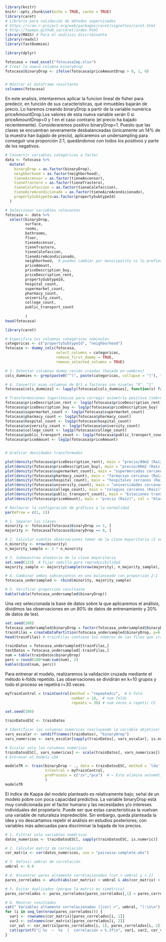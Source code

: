 

```r
library(knitr)
knitr::opts_chunk$set(echo = TRUE, cache = TRUE)
library(caret)
# Librería para validación de métodos supervisados
# https://cran.r-project.org/web/packages/caret/vignettes/caret.html
# http://topepo.github.io/caret/index.html
library(MASS) # Para el análisis discriminante
library(readxl)
library(fastDummies)

library(dplyr)
```

```r
fotocasa = read_excel("fotocasaImp.xlsx")
# Crear la nueva columna binaryDrop
fotocasa$binaryDrop <- ifelse(fotocasa$priceAmountDrop > 0, 1, 0)


# Mostrar el dataframe resultante
colnames(fotocasa)
```


En este analisis, intentaremos aplicar la funcion lineal de fisher para predecir, en función de sus características, qué inmuebles bajarán de precio. Lo haremos creando binaryDrop a partir de la variable numérica priceAmountDrop.Los valores de esta nueva variable serán 0 si priceAmountDrop=0 y 1 en el caso contrario (el precio ha bajado recientemente). Consideraremos positivo binaryDrop=1.
Puesto que las clases se encuentran severamente desbalanceadas (únicamente un 14% de la muestra han bajado de precio), aplicaremos un undersampling para conseguir una proporción 2:1, quedándonos con todos los positivos y parte de los negativos.

```r

# Convertir variables categóricas a factor
data <- fotocasa %>%
  mutate(
    binaryDrop = as.factor(binaryDrop),
    neighborhood = as.factor(neighborhood),
    tieneAscensor = as.factor(tieneAscensor),
    tieneTrastero = as.factor(tieneTrastero),
    tieneCalefaccion = as.factor(tieneCalefaccion),
    tieneAireAcondicionado = as.factor(tieneAireAcondicionado),
    propertySubtypeId=as.factor(propertySubtypeId)
  )

# Seleccionar variables relevantes
fotocasa <- data %>%
  select(binaryDrop,
         surface,
         rooms,
         bathrooms,
         floor,
         tieneAscensor,
         tieneTrastero,
         tieneCalefaccion,
         tieneAireAcondicionado,
         neighborhood,  # puedes cambiar por municipality si lo prefieres
         priceAmount,
         priceDescription_buy,
         priceDescription_rent,
         propertySubtypeId,
         hospital_count,
         supermarket_count,
         pharmacy_count,
         university_count,
         college_count,
         public_transport_count
         
         )
head(fotocasa)
```
```r
library(caret)

# Especifica tus columnas categóricas nominales
categoricas <- c("propertySubtypeId", "neighborhood")
fotocasa <- dummy_cols(fotocasa,
                       select_columns = categoricas,
                       remove_first_dummy = TRUE,
                       remove_selected_columns = TRUE)

# 3. Detectar columnas dummy recién creadas (basado en nombres)
cols_dummies <- grep(paste0("^(", paste(categoricas, collapse = "|"), ")_"), names(fotocasa), value = TRUE)

# 4. Convertir esas columnas de 0/1 a factores con niveles "0", "1"
fotocasa[cols_dummies] <- lapply(fotocasa[cols_dummies], function(x) factor(x, levels = c(0, 1)))
```


```r
# Transformaciones logarítmicas para corregir asimetría positiva (sobrescribiendo variables)
fotocasa$priceDescription_rent <- log1p(fotocasa$priceDescription_rent)
fotocasa$priceDescription_buy <- log1p(fotocasa$priceDescription_buy)
fotocasa$supermarket_count <- log1p(fotocasa$supermarket_count)
fotocasa$pharmacy_count <- log1p(fotocasa$pharmacy_count)
fotocasa$hospital_count <- log1p(fotocasa$hospital_count)
fotocasa$university_count <- log1p(fotocasa$university_count)
fotocasa$college_count <- log1p(fotocasa$college_count)
fotocasa$public_transport_count <- log1p(fotocasa$public_transport_count)
fotocasa$priceAmount <- log1p(fotocasa$priceAmount)


# Graficar densidades transformadas

plot(density(fotocasa$priceDescription_rent), main = "precio/80m2 (Raíz)", col = "red3", lwd = 2, xlab = "priceDescription_rent_sqrt")
plot(density(fotocasa$priceDescription_buy), main = "precio/80m2 (Raíz)", col = "brown", lwd = 2, xlab = "priceDescription_buy_sqrt")
plot(density(fotocasa$supermarket_count), main = "supermercados cercanos (Raíz)", col = "blue1", lwd = 2, xlab = "supermarket_count_sqrt")
plot(density(fotocasa$pharmacy_count), main = "farmacias cercanas (Raíz)", col = "green2", lwd = 2, xlab = "pharmacy_count_sqrt")
plot(density(fotocasa$hospital_count), main = "hospitales cercanos (Raíz)", col = "yellow2", lwd = 2, xlab = "hospital_count_sqrt")
plot(density(fotocasa$university_count), main = "universidades cercanas (Raíz)", col = "orange", lwd = 2, xlab = "university_count_sqrt")
plot(density(fotocasa$college_count), main = "colegios cercanos (Raíz)", col = "purple", lwd = 2, xlab = "college_count_sqrt")
plot(density(fotocasa$public_transport_count), main = "Estaciones transporte cercanas (Raíz)", col = "pink2", lwd = 2, xlab = "public_transport_count_sqrt")
plot(density(fotocasa$priceAmount), main = "precio (Raíz)", col = "black", lwd = 2, xlab = "precioAmount_sqrt")

# Restaurar la configuración de gráficos a la normalidad
par(mfrow = c(1, 1))

```

```r
# 1. Separar las clases
minority <- fotocasa[fotocasa$binaryDrop == 1, ]
majority <- fotocasa[fotocasa$binaryDrop == 0, ]

# 2. Calcular cuántas observaciones tomar de la clase mayoritaria (2 veces la cantidad de la clase minoritaria)
n_minority <- nrow(minority)
n_majority_sample <- 2 * n_minority

# 3. Submuestreo aleatorio de la clase mayoritaria
set.seed(123)  # Fijar semilla para reproducibilidad
majority_sample <- majority[sample(nrow(majority), n_majority_sample), ]

# 4. Combinar ambos subconjuntos en uno balanceado con proporción 2:1
fotocasa_undersampled <- rbind(minority, majority_sample)

# 5. Verificar proporción resultante
kable(table(fotocasa_undersampled$binaryDrop))
```

Una vez seleccionada la base de datos sobre la que aplicaremos el análisis, dividimos las observaciones en un 80% de datos de entrenamiento y 20% de datos de test.

```r
set.seed(100)
fotocasa_undersampled$binaryDrop = factor(fotocasa_undersampled$binaryDrop)
trainFilas = createDataPartition(fotocasa_undersampled$binaryDrop, p=0.8, list=FALSE)
head(trainFilas) # trainFilas contiene los números de las filas que irán a Train
```


```r
trainDatos = fotocasa_undersampled[trainFilas,] 
testDatos = fotocasa_undersampled[-trainFilas,]
num = table(trainDatos$binaryDrop)
perc = round(100*num/sum(num), 2)
kable(cbind(num, perc))
```

Para entrenar el modelo, realizaremos la validación cruzada mediante el método k-folds repetido. Las observaciones se dividirán en k=10 grupos y todo el proceso se repetirá r=30 veces.

```r
myTrainControl = trainControl(method = "repeatedcv",  # k-fold
                              number = 10,  # num folds
                              repeats = 30) # num veces a repetir CV

```



```r
set.seed(100)

trainDatosESC <- trainDatos

# Identificar las columnas numéricas (excluyendo la variable objetivo)
vars_escalar <- setdiff(names(trainDatos), "binaryDrop")
vars_numericas <- vars_escalar[sapply(trainDatos[, vars_escalar], is.numeric)]

# Escalar solo las columnas numéricas
trainDatosESC[, vars_numericas] <- scale(trainDatos[, vars_numericas]) 
# Entrenar el modelo LDA

modeloTR <- train(binaryDrop ~ ., data = trainDatosESC, method = 'lda',
                  trControl = myTrainControl,
                  preProcess = c("zv","pca")  # ← Esto elimina automáticamente columnas sin varianza en cada fold
                  )
modeloTR 
```


El índice de Kappa del modelo planteado es relativamente bajo; señal de un modelo pobre con poca capacidad predictiva. La variable binaryDrop está muy condicionada por el factor humano y las necesidades y/o intereses individuales del propietario. Puede ser que estas características la vuelvan una variable de naturaleza impredecible. Sin embargo, queda planteada la idea y no descartamos repetir el análisis en estudios posteriores; con variables más adecuadas para discriminar la bajada de los precios.





```r


# 1. Filtrar solo variables numéricas
datos_numericos <- trainDatosESC[, sapply(trainDatosESC, is.numeric)]

# 2. Calcular matriz de correlación
cor_matrix <- cor(datos_numericos, use = "pairwise.complete.obs")

# 3. Definir umbral de correlación
umbral <- 0.6

# 4. Encontrar pares altamente correlacionados (cor > umbral y < 1)
pares_correlados <- which(abs(cor_matrix) > umbral & abs(cor_matrix) < 1, arr.ind = TRUE)

# 5. Evitar duplicados (porque la matriz es simétrica)
pares_correlados <- pares_correlados[pares_correlados[,1] < pares_correlados[,2], ]

# 6. Mostrar resultados
cat(" Variables altamente correlacionadas (|cor| >", umbral, "):\n\n")
for (i in seq_len(nrow(pares_correlados))) {
  var1 <- rownames(cor_matrix)[pares_correlados[i, 1]]
  var2 <- colnames(cor_matrix)[pares_correlados[i, 2]]
  cor_val <- cor_matrix[pares_correlados[i, 1], pares_correlados[i, 2]]
  cat(sprintf("🔗 %s  ~  %s  |  correlación = %.3f\n", var1, var2, cor_val))
}


```







